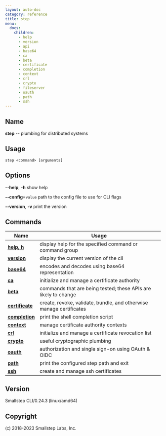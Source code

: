 ```yaml
---
layout: auto-doc
category: reference
title: step
menu:
  docs:
    children:
      - help
      - version
      - api
      - base64
      - ca
      - beta
      - certificate
      - completion
      - context
      - crl
      - crypto
      - fileserver
      - oauth
      - path
      - ssh
---
```


## Name
**step** -- plumbing for distributed systems

## Usage

```raw
step <command> [arguments]
```

## Options

**--help**, **-h**
show help

**--config**=`value`
path to the config file to use for CLI flags

**--version**, **-v**
print the version


## Commands


| Name | Usage |
|---|---|
| **[help, h](help/)** | display help for the specified command or command group |
| **[version](version/)** | display the current version of the cli |
| **[base64](base64/)** | encodes and decodes using base64 representation |
| **[ca](ca/)** | initialize and manage a certificate authority |
| **[beta](beta/)** | commands that are being tested; these APIs are likely to change |
| **[certificate](certificate/)** | create, revoke, validate, bundle, and otherwise manage certificates |
| **[completion](completion/)** | print the shell completion script |
| **[context](context/)** | manage certificate authority contexts |
| **[crl](crl/)** | initialize and manage a certificate revocation list |
| **[crypto](crypto/)** | useful cryptographic plumbing |
| **[oauth](oauth/)** | authorization and single sign-on using OAuth & OIDC |
| **[path](path/)** | print the configured step path and exit |
| **[ssh](ssh/)** | create and manage ssh certificates |


## Version

Smallstep CLI/0.24.3 (linux/amd64)

## Copyright

(c) 2018-2023 Smallstep Labs, Inc.

